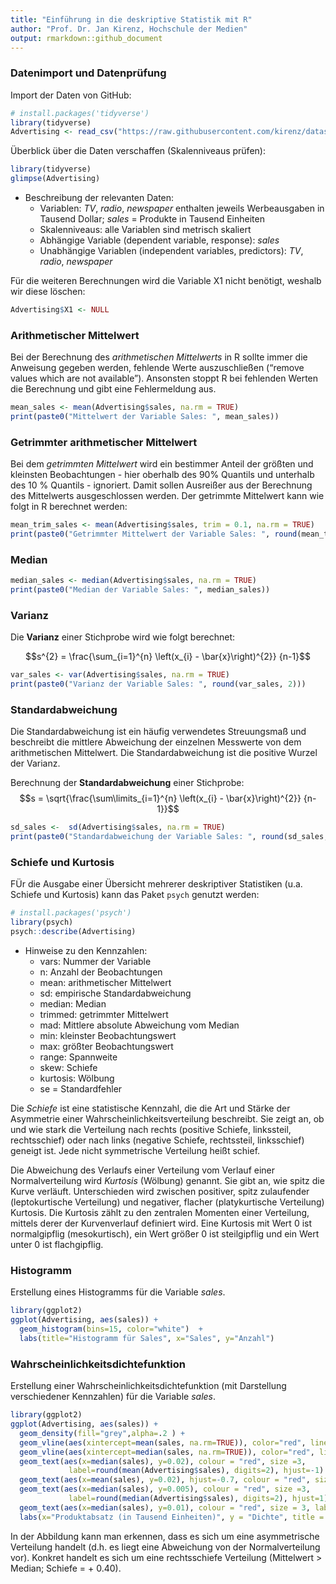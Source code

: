 ```yaml
---
title: "Einführung in die deskriptive Statistik mit R"
author: "Prof. Dr. Jan Kirenz, Hochschule der Medien"
output: rmarkdown::github_document
---
```


### Datenimport und Datenprüfung

Import der Daten von GitHub: 
```r
# install.packages('tidyverse')
library(tidyverse)
Advertising <- read_csv("https://raw.githubusercontent.com/kirenz/datasets/master/advertising.csv")
```

Überblick über die Daten verschaffen (Skalenniveaus prüfen):
```r
library(tidyverse)
glimpse(Advertising)
```

- Beschreibung der relevanten Daten:
    + Variablen: *TV*, *radio*, *newspaper* enthalten jeweils Werbeausgaben in Tausend Dollar; *sales* = Produkte in Tausend Einheiten
    + Skalenniveaus: alle Variablen sind metrisch skaliert
    + Abhängige Variable (dependent variable, response): *sales*
    + Unabhängige Variablen (independent variables, predictors): *TV*, *radio*, *newspaper*

Für die weiteren Berechnungen wird die Variable X1 nicht benötigt, weshalb wir diese löschen: 
```r
Advertising$X1 <- NULL
```


### Arithmetischer Mittelwert

Bei der Berechnung des *arithmetischen Mittelwerts* in R sollte immer die Anweisung gegeben werden, fehlende Werte auszuschließen ("remove values which are not available"). Ansonsten stoppt R bei fehlenden Werten die Berechnung und gibt eine Fehlermeldung aus.  
```r
mean_sales <- mean(Advertising$sales, na.rm = TRUE)
print(paste0("Mittelwert der Variable Sales: ", mean_sales))
```

### Getrimmter arithmetischer Mittelwert

Bei dem *getrimmten Mittelwert* wird ein bestimmer Anteil der größten und kleinsten Beobachtungen - hier oberhalb des 90% Quantils und unterhalb des 10 % Quantils - ignoriert. Damit sollen Ausreißer aus der Berechnung des Mittelwerts ausgeschlossen werden. Der getrimmte Mittelwert kann wie folgt in R berechnet werden: 

```r
mean_trim_sales <- mean(Advertising$sales, trim = 0.1, na.rm = TRUE)
print(paste0("Getrimmter Mittelwert der Variable Sales: ", round(mean_trim_sales, 2)))
```

### Median

```r
median_sales <- median(Advertising$sales, na.rm = TRUE)
print(paste0("Median der Variable Sales: ", median_sales))
```


### Varianz

Die **Varianz** einer Stichprobe wird wie folgt berechnet:

$$s^{2} = \frac{\sum_{i=1}^{n} \left(x_{i} - \bar{x}\right)^{2}} {n-1}$$

```r
var_sales <- var(Advertising$sales, na.rm = TRUE)
print(paste0("Varianz der Variable Sales: ", round(var_sales, 2)))
```

### Standardabweichung

Die Standardabweichung ist ein häufig verwendetes Streuungsmaß und beschreibt die mittlere Abweichung der einzelnen Messwerte von dem arithmetischen Mittelwert. Die Standardabweichung ist die positive Wurzel der Varianz. 

Berechnung der **Standardabweichung** einer Stichprobe: $$s = \sqrt{\frac{\sum\limits_{i=1}^{n} \left(x_{i} - \bar{x}\right)^{2}} {n-1}}$$

```r
sd_sales <-  sd(Advertising$sales, na.rm = TRUE)
print(paste0("Standardabweichung der Variable Sales: ", round(sd_sales,2)))
```


### Schiefe und Kurtosis

FÜr die Ausgabe einer Übersicht mehrerer deskriptiver Statistiken (u.a. Schiefe und Kurtosis) kann das Paket `psych` genutzt werden:

```r
# install.packages('psych')
library(psych)
psych::describe(Advertising) 
```

* Hinweise zu den Kennzahlen:
    + vars: Nummer der Variable 
    + n: Anzahl der Beobachtungen 
    + mean: arithmetischer Mittelwert
    + sd: empirische Standardabweichung
    + median: Median
    + trimmed: getrimmter Mittelwert 
    + mad: Mittlere absolute Abweichung vom Median
    + min: kleinster Beobachtungswert
    + max: größter Beobachtungswert
    + range: Spannweite 
    + skew: Schiefe 
    + kurtosis: Wölbung
    + se = Standardfehler


Die *Schiefe* ist eine statistische Kennzahl, die die Art und Stärke der Asymmetrie einer Wahrscheinlichkeitsverteilung beschreibt. Sie zeigt an, ob und wie stark die Verteilung nach rechts (positive Schiefe, linkssteil, rechtsschief) oder nach links (negative Schiefe, rechtssteil, linksschief) geneigt ist. Jede nicht symmetrische Verteilung heißt schief.

Die Abweichung des Verlaufs einer Verteilung vom Verlauf einer Normalverteilung wird *Kurtosis* (Wölbung) genannt. Sie gibt an, wie spitz die Kurve verläuft. Unterschieden wird zwischen positiver, spitz zulaufender (leptokurtische Verteilung) und negativer, flacher (platykurtische Verteilung) Kurtosis. Die Kurtosis zählt zu den zentralen Momenten einer Verteilung, mittels derer der Kurvenverlauf definiert wird. Eine Kurtosis mit Wert 0 ist normalgipflig (mesokurtisch), ein Wert größer 0 ist steilgipflig und ein Wert unter 0 ist flachgipflig. 

### Histogramm

Erstellung eines Histogramms für die Variable *sales*. 

```r
library(ggplot2)
ggplot(Advertising, aes(sales)) +
  geom_histogram(bins=15, color="white")  +
  labs(title="Histogramm für Sales", x="Sales", y="Anzahl") 
```


### Wahrscheinlichkeitsdichtefunktion

Erstellung einer Wahrscheinlichkeitsdichtefunktion (mit Darstellung verschiedener Kennzahlen) für die Variable *sales*. 
```r
library(ggplot2)
ggplot(Advertising, aes(sales)) +
  geom_density(fill="grey",alpha=.2 ) +
  geom_vline(aes(xintercept=mean(sales, na.rm=TRUE)), color="red", linetype="dotted", size=0.6) +
  geom_vline(aes(xintercept=median(sales, na.rm=TRUE)), color="red", linetype="dotted", size=0.6) +
  geom_text(aes(x=median(sales), y=0.02), colour = "red", size =3,  
             label=round(mean(Advertising$sales), digits=2), hjust=-1) +
  geom_text(aes(x=mean(sales), y=0.02), hjust=-0.7, colour = "red", size = 3, label="Mittelwert") +
  geom_text(aes(x=median(sales), y=0.005), colour = "red", size =3, 
             label=round(median(Advertising$sales), digits=2), hjust=1) +
  geom_text(aes(x=median(sales), y=0.01), colour = "red", size = 3, label="Median", hjust=1) +
  labs(x="Produktabsatz (in Tausend Einheiten)", y = "Dichte", title = "Wahrscheinlichkeitsdichtefunktion") 
```

In der Abbildung kann man erkennen, dass es sich um eine asymmetrische Verteilung handelt (d.h. es liegt eine Abweichung von der Normalverteilung vor). Konkret handelt es sich um eine rechtsschiefe Verteilung (Mittelwert > Median; Schiefe = + 0.40).
